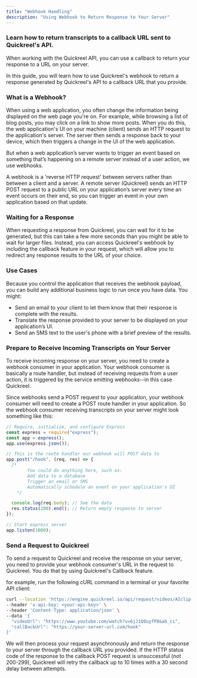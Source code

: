 ```yaml
---
title: "Webhook Handling"
description: "Using Webhook to Return Response to Your Server"
---
```


### Learn how to return transcripts to a callback URL sent to Quickreel's API.

When working with the Quickreel API, you can use a callback to return your response to a URL on your server.

In this guide, you will learn how to use Quickreel's webhook to return a response generated by Quickreel's API to a callback URL that you provide.

### What is a Webhook?

When using a web application, you often change the information being displayed on the web page you're on. For example, while browsing a list of blog posts, you may click on a link to show more posts. When you do this, the web application's UI on your machine (client) sends an HTTP request to the application's server. The server then sends a response back to your device, which then triggers a change in the UI of the web application.

But when a web application’s server wants to trigger an event based on something that’s happening on a remote server instead of a user action, we use webhooks.

A webhook is a 'reverse HTTP request' between servers rather than between a client and a server. A remote server (Quickreel) sends an HTTP POST request to a public URL on your application’s server every time an event occurs on their end, so you can trigger an event in your own application based on that update.

### Waiting for a Response

When requesting a response from Quickreel, you can wait for it to be generated, but this can take a few more seconds than you might be able to wait for larger files. Instead, you can access Quickreel's webhook by including the callback feature in your request, which will allow you to redirect any response results to the URL of your choice.

### Use Cases

Because you control the application that receives the webhook payload, you can build any additional business logic to run once you have data. You might:

- Send an email to your client to let them know that their response is complete with the results.
- Translate the response provided to your server to be displayed on your application’s UI.
- Send an SMS text to the user's phone with a brief preview of the results.

### Prepare to Receive Incoming Transcripts on Your Server

To receive incoming response on your server, you need to create a webhook consumer in your application. Your webhook consumer is basically a route handler, but instead of receiving requests from a user action, it is triggered by the service emitting webhooks--in this case Quickreel.

Since webhooks send a POST request to your application, your webhook consumer will need to create a POST route handler in your application. So the webhook consumer receiving transcripts on your server might look something like this:

```javascript
// Require, initialize, and configure Express
const express = require("express");
const app = express();
app.use(express.json());

// This is the route handler our webhook will POST data to
app.post("/hook", (req, res) => {
  /*
        You could do anything here, such as:
        Add data to a database
        Trigger an email or SMS
        Automatically schedule an event on your application's UI
    */

  console.log(req.body); // See the data
  res.status(200).end(); // Return empty response to server
});

// Start express server
app.listen(3000);
```

### Send a Request to Quickreel

To send a request to Quickreel and receive the response on your server, you need to provide your webhook consumer's URL in the request to Quickreel. You do that by using Quickreel's Callback feature.

for example, run the following cURL command in a terminal or your favorite API client:

```bash
curl --location 'https://engine.quickreel.io/api/request/videos/AIclip' \
--header 'x-api-key: <your-api-key>' \
--header 'Content-Type: application/json' \
--data '{
  "videoUrl": "https://www.youtube.com/watch?v=6jJ1Q0uyfP8&ab_ci",
  "callBackUrl": "https://your-server-url.com/hook"
}'
```

We will then process your request asynchronously and return the response to your server through the callback URL you provided.
If the HTTP status code of the response to the callback POST request is unsuccessful (not 200-299), Quickreel will retry the callback up to 10 times with a 30 second delay between attempts.
